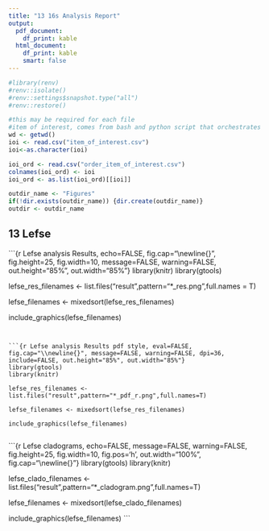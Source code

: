 ---
title: "13 16s Analysis Report"
output:
  pdf_document:
    df_print: kable
  html_document:
    df_print: kable
    smart: false
---

```{r init renv, message=FALSE, warning=FALSE, include=FALSE}
#library(renv)
#renv::isolate()
#renv::settings$snapshot.type("all")
#renv::restore()
```

```{r parse item of interest and make outdir for figures, echo=FALSE, message=FALSE, warning=FALSE}
#this may be required for each file
#item of interest, comes from bash and python script that orchestrates everything
wd <- getwd()
ioi <- read.csv("item_of_interest.csv")
ioi<-as.character(ioi)

ioi_ord <- read.csv("order_item_of_interest.csv")
colnames(ioi_ord) <- ioi
ioi_ord <- as.list(ioi_ord)[[ioi]]

outdir_name <- "Figures"
if(!dir.exists(outdir_name)) {dir.create(outdir_name)}
outdir <- outdir_name
```

## 13 Lefse

```{r Lefse analysis Results, echo=FALSE, fig.cap="\\newline{}", fig.height=25, fig.width=10, message=FALSE, warning=FALSE, out.height="85%", out.width="85%"}
library(knitr)
library(gtools)

lefse_res_filenames <- list.files("result",pattern="*_res.png",full.names = T)

lefse_filenames <- mixedsort(lefse_res_filenames)

include_graphics(lefse_filenames)
  
```


```{r Lefse analysis Results pdf style, eval=FALSE, fig.cap="\\newline{}", message=FALSE, warning=FALSE, dpi=36, include=FALSE, out.height="85%", out.width="85%"}
library(gtools)
library(knitr)

lefse_res_filenames <- list.files("result",pattern="*_pdf_r.png",full.names=T)

lefse_filenames <- mixedsort(lefse_res_filenames)
  
include_graphics(lefse_filenames)
 
```


```{r Lefse cladograms, echo=FALSE, message=FALSE, warning=FALSE, fig.height=25, fig.width=10, fig.pos='h', out.width="100%", fig.cap="\\newline{}"}
library(gtools)
library(knitr)

lefse_clado_filenames <- list.files("result",pattern="*_cladogram.png",full.names=T)
  
lefse_filenames <- mixedsort(lefse_clado_filenames)

include_graphics(lefse_filenames)
```